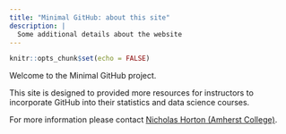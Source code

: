 ```yaml
---
title: "Minimal GitHub: about this site"
description: |
  Some additional details about the website
---
```


```r
knitr::opts_chunk$set(echo = FALSE)
```

Welcome to the Minimal GitHub project.

This site is designed to provided more resources for instructors to incorporate GitHub into their statistics and data science courses.

For more information please contact [Nicholas Horton (Amherst College)](https://www.amherst.edu/people/facstaff/nhorton).

